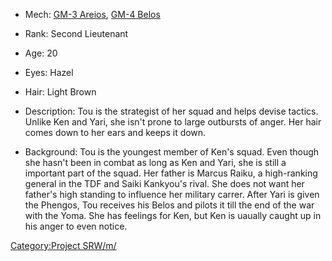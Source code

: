 *Mech: [[GM-3 Areios]], [[GM-4 Belos]]

*Rank: Second Lieutenant 

*Age: 20

*Eyes: Hazel

*Hair: Light Brown

*Description: Tou is the strategist of her squad and helps devise tactics. Unlike Ken and Yari, she isn't prone to large outbursts of anger. Her hair comes down to her ears and keeps it down.

*Background: Tou is the youngest member of Ken's squad. Even though she hasn't been in combat as long as Ken and Yari, she is still a important part of the squad. Her father is Marcus Raiku, a high-ranking general in the TDF and Saiki Kankyou's rival. She does not want her father's high standing to influence her military carrer. After Yari is given the Phengos, Tou receives his Belos and pilots it till the end of the war with the Yoma. She has feelings for Ken, but Ken is uaually caught up in his anger to even notice.

[[Category:Project SRW/m/]]